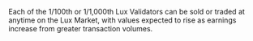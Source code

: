 Each of the 1/100th or 1/1,000th Lux Validators can be sold or 
traded at anytime on the Lux Market, with values expected to 
rise as earnings increase from greater transaction volumes. 